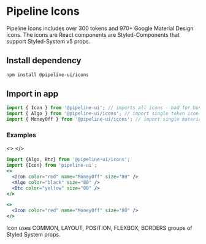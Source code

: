 # Pipeline Icons

Pipeline Icons includes over 300 tokens and 970+ Google Material Design icons. The icons are React components are Styled-Components that support Styled-System v5 props.

## Install dependency

```bash
npm install @pipeline-ui/icons
```

## Import in app

```jsx
import { Icon } from '@pipeline-ui'; // imports all icons - bad for bundle size
import { Algo } from '@pipeline-ui/icons'; // import single token icon
import { MoneyOff } from '@pipeline-ui/icons'; // import single material design icon
```

### Examples


<>
  <Icon color="red" name="MoneyOff" size="80" />
  <Algo color="black" size="80" />
  <Btc color="yellow" size="80" />
</>

```jsx
import {Algo, Btc} from '@pipeline-ui/icons';
import {Icon} from 'pipeline-ui';
<>
  <Icon color="red" name="MoneyOff" size="80" />
  <Algo color="black" size="80" />
  <Btc color="yellow" size="80" />
</>
```


```jsx live
<>
  <Icon color="red" name="MoneyOff" size="80" />
</>
```
Icon uses COMMON, LAYOUT, POSITION, FLEXBOX, BORDERS groups of Styled System props.
